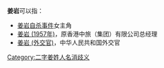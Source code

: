 '''姜岩'''可以指：
* [[姜岩自杀事件|姜岩自杀事件]]女主角
* [[姜岩_(1957年)|姜岩 (1957年)]]，原香港中旅（集团）有限公司总经理
* [[姜岩_(外交官)|姜岩 (外交官)]]，中华人民共和国外交官
{{disamb}}
[[Category:二字姜姓人名消歧义|Category:二字姜姓人名消歧义]]